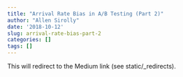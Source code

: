 ```yaml
---
title: "Arrival Rate Bias in A/B Testing (Part 2)"
author: "Allen Sirolly"
date: '2018-10-12'
slug: arrival-rate-bias-part-2
categories: []
tags: []
---
```

  
This will redirect to the Medium link (see static/_redirects).
